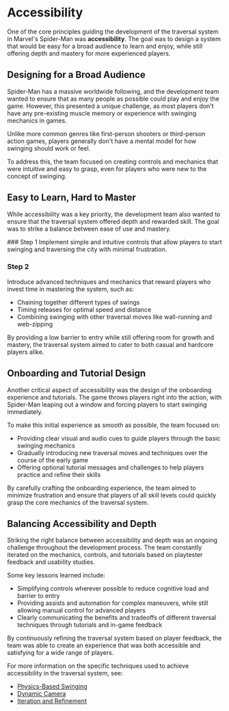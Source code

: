 
# Accessibility

One of the core principles guiding the development of the traversal system in Marvel's Spider-Man was **accessibility**. The goal was to design a system that would be easy for a broad audience to learn and enjoy, while still offering depth and mastery for more experienced players.

## Designing for a Broad Audience

Spider-Man has a massive worldwide following, and the development team wanted to ensure that as many people as possible could play and enjoy the game. However, this presented a unique challenge, as most players don't have any pre-existing muscle memory or experience with swinging mechanics in games.

<Callout type="info">
Unlike more common genres like first-person shooters or third-person action games, players generally don't have a mental model for how swinging should work or feel.
</Callout>

To address this, the team focused on creating controls and mechanics that were intuitive and easy to grasp, even for players who were new to the concept of swinging.

## Easy to Learn, Hard to Master

While accessibility was a key priority, the development team also wanted to ensure that the traversal system offered depth and rewarded skill. The goal was to strike a balance between ease of use and mastery.

<Steps>
### Step 1
Implement simple and intuitive controls that allow players to start swinging and traversing the city with minimal frustration.

### Step 2
Introduce advanced techniques and mechanics that reward players who invest time in mastering the system, such as:
- Chaining together different types of swings
- Timing releases for optimal speed and distance
- Combining swinging with other traversal moves like wall-running and web-zipping
</Steps>

By providing a low barrier to entry while still offering room for growth and mastery, the traversal system aimed to cater to both casual and hardcore players alike.

## Onboarding and Tutorial Design

Another critical aspect of accessibility was the design of the onboarding experience and tutorials. The game throws players right into the action, with Spider-Man leaping out a window and forcing players to start swinging immediately.

To make this initial experience as smooth as possible, the team focused on:
- Providing clear visual and audio cues to guide players through the basic swinging mechanics
- Gradually introducing new traversal moves and techniques over the course of the early game
- Offering optional tutorial messages and challenges to help players practice and refine their skills

By carefully crafting the onboarding experience, the team aimed to minimize frustration and ensure that players of all skill levels could quickly grasp the core mechanics of the traversal system.

## Balancing Accessibility and Depth

Striking the right balance between accessibility and depth was an ongoing challenge throughout the development process. The team constantly iterated on the mechanics, controls, and tutorials based on playtester feedback and usability studies.

Some key lessons learned include:
- Simplifying controls wherever possible to reduce cognitive load and barrier to entry
- Providing assists and automation for complex maneuvers, while still allowing manual control for advanced players
- Clearly communicating the benefits and tradeoffs of different traversal techniques through tutorials and in-game feedback

By continuously refining the traversal system based on player feedback, the team was able to create an experience that was both accessible and satisfying for a wide range of players.

For more information on the specific techniques used to achieve accessibility in the traversal system, see:
- [Physics-Based Swinging](/core-principles/physics-based-swinging)
- [Dynamic Camera](/core-principles/dynamic-camera)
- [Iteration and Refinement](/iteration-and-refinement)